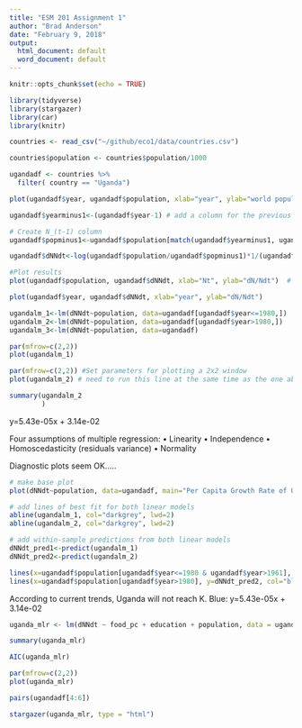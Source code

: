 ```yaml
---
title: "ESM 201 Assignment 1"
author: "Brad Anderson"
date: "February 9, 2018"
output:
  html_document: default
  word_document: default
---
```


```r
knitr::opts_chunk$set(echo = TRUE)
```

```r

library(tidyverse)
library(stargazer)
library(car)
library(knitr)

```

```r

countries <- read_csv("~/github/eco1/data/countries.csv")

countries$population <- countries$population/1000

```

```r

ugandadf <- countries %>% 
  filter( country == "Uganda")


```

```r

plot(ugandadf$year, ugandadf$population, xlab="year", ylab="world population")

```

```r

ugandadf$yearminus1<-(ugandadf$year-1) # add a column for the previous year 

# Create N_(t-1) column 
ugandadf$popminus1<-ugandadf$population[match(ugandadf$yearminus1, ugandadf$year)]

```

```r

ugandadf$dNNdt<-log(ugandadf$population/ugandadf$popminus1)*1/(ugandadf$year-ugandadf$yearminus1)

#Plot results
plot(ugandadf$population, ugandadf$dNNdt, xlab="Nt", ylab="dN/Ndt")  # N OR N-1 HERE?

plot(ugandadf$year, ugandadf$dNNdt, xlab="year", ylab="dN/Ndt")
```

```r

ugandalm_1<-lm(dNNdt~population, data=ugandadf[ugandadf$year<=1980,])
ugandalm_2<-lm(dNNdt~population, data=ugandadf[ugandadf$year>1980,])
ugandalm_3<-lm(dNNdt~population, data=ugandadf)

par(mfrow=c(2,2))
plot(ugandalm_1) 

par(mfrow=c(2,2)) #Set parameters for plotting a 2x2 window
plot(ugandalm_2) # need to run this line at the same time as the one above to get 4-panel plot

summary(ugandalm_2
        )

```
y=5.43e-05x + 3.14e-02

Four assumptions of multiple regression:
• Linearity
• Independence
• Homoscedasticity (residuals variance)
• Normality


Diagnostic plots seem OK.....

```r

# make base plot 
plot(dNNdt~population, data=ugandadf, main="Per Capita Growth Rate of Uganda", xlab="Nt (population in millions)", ylab=" Per Capita Growth Rate (dN/Ndt)", xlim=c(0, 50), ylim=c(0,0.05))

# add lines of best fit for both linear models 
abline(ugandalm_1, col="darkgrey", lwd=2)
abline(ugandalm_2, col="darkgrey", lwd=2)

# add within-sample predictions from both linear models 
dNNdt_pred1<-predict(ugandalm_1)
dNNdt_pred2<-predict(ugandalm_2) 

lines(x=ugandadf$population[ugandadf$year<=1980 & ugandadf$year>1961], y=dNNdt_pred1, col="red", lwd=2) # remove first year, for which there is no prediction (since there was no N-1) 
lines(x=ugandadf$population[ugandadf$year>1980], y=dNNdt_pred2, col="blue", lwd=2)

```
According to current trends, Uganda will not reach K.
Blue: y=5.43e-05x + 3.14e-02 

```r

uganda_mlr <- lm(dNNdt ~ food_pc + education + population, data = ugandadf)

summary(uganda_mlr)

AIC(uganda_mlr)
```

```r

par(mfrow=c(2,2))
plot(uganda_mlr)

```

```r

pairs(ugandadf[4:6])

```

```r

stargazer(uganda_mlr, type = "html")

```

